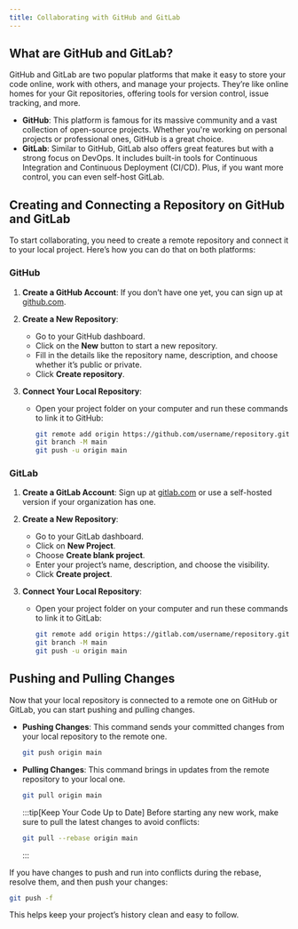 ```yaml
---
title: Collaborating with GitHub and GitLab
---
```


## What are GitHub and GitLab?

GitHub and GitLab are two popular platforms that make it easy to store your code online, work with others, and manage your projects. They’re like online homes for your Git repositories, offering tools for version control, issue tracking, and more.

- **GitHub**: This platform is famous for its massive community and a vast collection of open-source projects. Whether you're working on personal projects or professional ones, GitHub is a great choice.
- **GitLab**: Similar to GitHub, GitLab also offers great features but with a strong focus on DevOps. It includes built-in tools for Continuous Integration and Continuous Deployment (CI/CD). Plus, if you want more control, you can even self-host GitLab.

## Creating and Connecting a Repository on GitHub and GitLab

To start collaborating, you need to create a remote repository and connect it to your local project. Here’s how you can do that on both platforms:

### GitHub

1. **Create a GitHub Account**: If you don’t have one yet, you can sign up at [github.com](https://github.com).
2. **Create a New Repository**:
   - Go to your GitHub dashboard.
   - Click on the **New** button to start a new repository.
   - Fill in the details like the repository name, description, and choose whether it’s public or private.
   - Click **Create repository**.
3. **Connect Your Local Repository**:

   - Open your project folder on your computer and run these commands to link it to GitHub:

     ```sh
     git remote add origin https://github.com/username/repository.git
     git branch -M main
     git push -u origin main
     ```

### GitLab

1. **Create a GitLab Account**: Sign up at [gitlab.com](https://gitlab.com) or use a self-hosted version if your organization has one.
2. **Create a New Repository**:
   - Go to your GitLab dashboard.
   - Click on **New Project**.
   - Choose **Create blank project**.
   - Enter your project’s name, description, and choose the visibility.
   - Click **Create project**.
3. **Connect Your Local Repository**:

   - Open your project folder on your computer and run these commands to link it to GitLab:

     ```sh
     git remote add origin https://gitlab.com/username/repository.git
     git branch -M main
     git push -u origin main
     ```

## Pushing and Pulling Changes

Now that your local repository is connected to a remote one on GitHub or GitLab, you can start pushing and pulling changes.

- **Pushing Changes**: This command sends your committed changes from your local repository to the remote one.

  ```sh
  git push origin main
  ```

- **Pulling Changes**: This command brings in updates from the remote repository to your local one.

  ```sh
  git pull origin main
  ```

  :::tip[Keep Your Code Up to Date]
  Before starting any new work, make sure to pull the latest changes to avoid conflicts:

  ```sh
  git pull --rebase origin main
  ```

  :::

If you have changes to push and run into conflicts during the rebase, resolve them, and then push your changes:

```sh
git push -f
```

This helps keep your project’s history clean and easy to follow.
